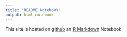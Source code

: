 ```yaml
---
title: "README Notebook"
output: html_notebook
---
```


This site is hosted on [github]() an [R Markdown](http://rmarkdown.rstudio.com) Notebook
